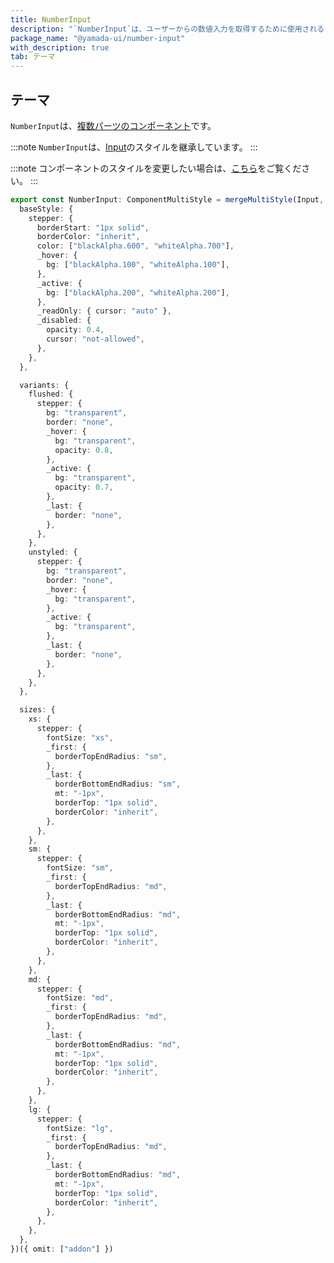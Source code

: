 ```yaml
---
title: NumberInput
description: "`NumberInput`は、ユーザーからの数値入力を取得するために使用されるコンポーネントです。"
package_name: "@yamada-ui/number-input"
with_description: true
tab: テーマ
---
```


## テーマ

`NumberInput`は、[複数パーツのコンポーネント](/styled-system/theming/component-styles#複数パーツのコンポーネント)です。

:::note
`NumberInput`は、[Input](/components/forms/input)のスタイルを継承しています。
:::

:::note
コンポーネントのスタイルを変更したい場合は、[こちら](/styled-system/theming/customize-theme#コンポーネントのスタイルを変更する)をご覧ください。
:::

```ts
export const NumberInput: ComponentMultiStyle = mergeMultiStyle(Input, {
  baseStyle: {
    stepper: {
      borderStart: "1px solid",
      borderColor: "inherit",
      color: ["blackAlpha.600", "whiteAlpha.700"],
      _hover: {
        bg: ["blackAlpha.100", "whiteAlpha.100"],
      },
      _active: {
        bg: ["blackAlpha.200", "whiteAlpha.200"],
      },
      _readOnly: { cursor: "auto" },
      _disabled: {
        opacity: 0.4,
        cursor: "not-allowed",
      },
    },
  },

  variants: {
    flushed: {
      stepper: {
        bg: "transparent",
        border: "none",
        _hover: {
          bg: "transparent",
          opacity: 0.8,
        },
        _active: {
          bg: "transparent",
          opacity: 0.7,
        },
        _last: {
          border: "none",
        },
      },
    },
    unstyled: {
      stepper: {
        bg: "transparent",
        border: "none",
        _hover: {
          bg: "transparent",
        },
        _active: {
          bg: "transparent",
        },
        _last: {
          border: "none",
        },
      },
    },
  },

  sizes: {
    xs: {
      stepper: {
        fontSize: "xs",
        _first: {
          borderTopEndRadius: "sm",
        },
        _last: {
          borderBottomEndRadius: "sm",
          mt: "-1px",
          borderTop: "1px solid",
          borderColor: "inherit",
        },
      },
    },
    sm: {
      stepper: {
        fontSize: "sm",
        _first: {
          borderTopEndRadius: "md",
        },
        _last: {
          borderBottomEndRadius: "md",
          mt: "-1px",
          borderTop: "1px solid",
          borderColor: "inherit",
        },
      },
    },
    md: {
      stepper: {
        fontSize: "md",
        _first: {
          borderTopEndRadius: "md",
        },
        _last: {
          borderBottomEndRadius: "md",
          mt: "-1px",
          borderTop: "1px solid",
          borderColor: "inherit",
        },
      },
    },
    lg: {
      stepper: {
        fontSize: "lg",
        _first: {
          borderTopEndRadius: "md",
        },
        _last: {
          borderBottomEndRadius: "md",
          mt: "-1px",
          borderTop: "1px solid",
          borderColor: "inherit",
        },
      },
    },
  },
})({ omit: ["addon"] })
```
